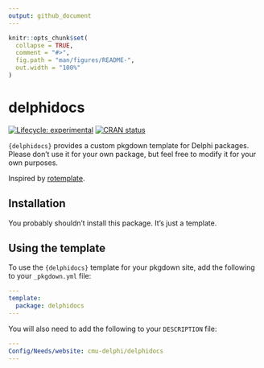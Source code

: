 ```yaml
---
output: github_document
---
```


<!-- README.md is generated from README.Rmd. Please edit that file -->

```r
knitr::opts_chunk$set(
  collapse = TRUE,
  comment = "#>",
  fig.path = "man/figures/README-",
  out.width = "100%"
)
```


# delphidocs 

<!-- badges: start -->
[![Lifecycle: experimental](https://img.shields.io/badge/lifecycle-experimental-orange.svg)](https://lifecycle.r-lib.org/articles/stages.html#experimental)
[![CRAN status](https://www.r-pkg.org/badges/version/delphidocs)](https://CRAN.R-project.org/package=delphidocs)
<!-- badges: end -->

`{delphidocs}` provides a custom pkgdown template for Delphi packages. 
Please don’t use it for your own package, but feel free to modify it for
your own purposes.

Inspired by [rotemplate](https://github.com/ropensci-org/rotemplate).

## Installation

You probably shouldn't install this package. It's just a template.


## Using the template

To use the `{delphidocs}` template for your pkgdown site, 
add the following to your `_pkgdown.yml` file:

``` yaml
---
template:
  package: delphidocs
---
```

You will also need to add the following to your `DESCRIPTION` file:

``` yaml
---
Config/Needs/website: cmu-delphi/delphidocs
---
```

